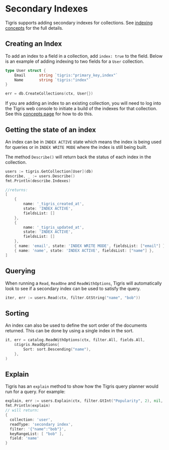 # Secondary Indexes

Tigris supports adding secondary indexes for collections. See [indexing concepts](docs/concepts/database/secondary-indexes.mdx) for the full details.

## Creating an Index

To add an index to a field in a collection, add `index: true` to the field. Below is an example of adding indexing to two fields for a `User` collection.

```go
type User struct {
	Email      string `tigris:"primary_key,index"`
	Name       string `tigris:"index"`
}

err = db.CreateCollections(ctx, User{})
```

If you are adding an index to an existing collection, you will need to log into the Tigris web console to initiate a build
of the indexes for that collection. See this [concepts page](docs/concepts/database/secondary-indexes.mdx) for how to do this.

## Getting the state of an index

An index can be in `INDEX ACTIVE` state which means the index is being used for queries or in `INDEX WRITE MODE` where the index is
still being built.

The method `Describe()` will return back the status of each index in the collection.

```go
users := tigris.GetCollection[User](db)
describe, _ := users.Describe()
fmt.Println(describe.Indexes)

//returns:
[
    {
        name: '_tigris_created_at',
        state: 'INDEX ACTIVE',
        fieldsList: []
    },
    {
        name: '_tigris_updated_at',
        state: 'INDEX ACTIVE',
        fieldsList: []
    },
    { name: 'email', state: 'INDEX WRITE MODE', fieldsList: ["email"] },
    { name: 'name', state: 'INDEX ACTIVE', fieldsList: ["name"] },
]
```

## Querying

When running a `Read`, `ReadOne` and `ReadWithOptions`, Tigris will automatically look to see if a secondary index can be used
to satisfy the query.

```go
iter, err := users.Read(ctx, filter.GtString("name", "bob"))
```

## Sorting

An index can also be used to define the sort order of the documents returned. This can be done by using a single index
in the sort.

```go
it, err = catalog.ReadWithOptions(ctx, filter.All, fields.All,
	&tigris.ReadOptions{
		Sort: sort.Descending("name"),
	},
)
```

## Explain

Tigris has an `explain` method to show how the Tigris query planner would run for a query. For example:

```go
explain, err := users.Explain(ctx, filter.GtInt("Popularity", 2), nil, nil)
fmt.Println(explain)
// will return:
{
  collection: 'user',
  readType: 'secondary index',
  filter: '{"name":"bob"}',
  keyRangeList: [ "bob" ],
  field: 'name'
}

```
